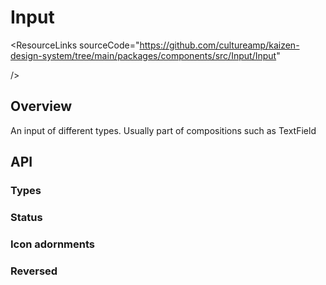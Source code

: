 
<Meta of={InputStories} />

# Input

<ResourceLinks
  sourceCode="https://github.com/cultureamp/kaizen-design-system/tree/main/packages/components/src/Input/Input"
  
/>

<KAIOInstallation exportNames="Input" />

## Overview

An input of different types. Usually part of compositions such as <LinkTo pageId="components-text-field">TextField</LinkTo>

<Canvas of={InputStories.Playground} />
<Controls of={InputStories.Playground} />

## API

### Types
<Canvas of={InputStories.Types} />

### Status
<Canvas of={InputStories.Status} />

### Icon adornments
<Canvas of={InputStories.Icons} />

### Reversed
<Canvas of={InputStories.Reversed} />
